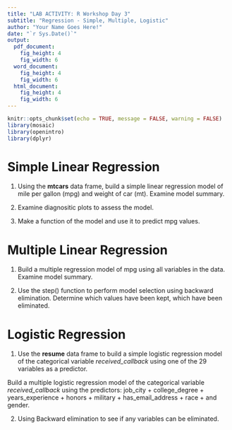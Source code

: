 ```yaml
---
title: "LAB ACTIVITY: R Workshop Day 3"
subtitle: "Regression - Simple, Multiple, Logistic"
author: "Your Name Goes Here!"
date: "`r Sys.Date()`"
output: 
  pdf_document:
    fig_height: 4
    fig_width: 6
  word_document:
    fig_height: 4
    fig_width: 6
  html_document:
    fig_height: 4
    fig_width: 6
---
```


```r
knitr::opts_chunk$set(echo = TRUE, message = FALSE, warning = FALSE)
library(mosaic)
library(openintro)
library(dplyr)
```

# Simple Linear Regression   
1) Using the **mtcars** data frame, build a simple linear regression model of mile per gallon (mpg) and weight of car (mt). Examine model summary.   

2) Examine diagnositic plots to assess the model.  

3) Make a function of the model and use it to predict mpg values. 

# Multiple Linear Regression 
1)  Build a multiple regression model of mpg using all variables in the data. Examine model summary.   

2) Use the step() function to perform model selection using backward elimination. Determine which values have been kept, which have been eliminated.   

# Logistic Regression   
1) Use the **resume** data frame to build a simple logistic regression model of the categorical variable *received_callback* using one of the 29 variables as a predictor.

Build a multiple logistic regression model of the categorical variable *received_callback* using the predictors: job_city + college_degree + years_experience + honors + military + has_email_address + race + and gender.   

2)  Using Backward elimination to see if any variables can be eliminated.   
